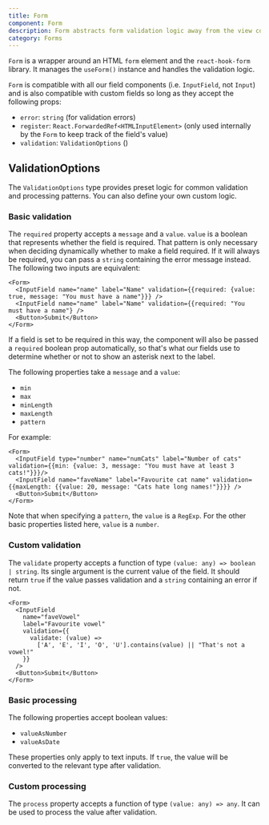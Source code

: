 ```yaml
---
title: Form
component: Form
description: Form abstracts form validation logic away from the view code
category: Forms
---
```


`Form` is a wrapper around an HTML `form` element and the `react-hook-form` library. It manages the `useForm()` instance and handles the validation logic.

`Form` is compatible with all our field components (i.e. `InputField`, not `Input`) and is also compatible with custom fields so long as they accept the following props:

- `error`: `string` (for validation errors)
- `register`: `React.ForwardedRef<HTMLInputElement>` (only used internally by the `Form` to keep track of the field's value)
- `validation`: `ValidationOptions` ()

## ValidationOptions

The `ValidationOptions` type provides preset logic for common validation and processing patterns. You can also define your own custom logic.

### Basic validation

The `required` property accepts a `message` and a `value`. `value` is a boolean that represents whether the field is required. That pattern is only necessary when
deciding dynamically whether to make a field required. If it will always be required, you can pass a `string` containing the error message instead. The following two inputs are equivalent:

```tsx center
<Form>
  <InputField name="name" label="Name" validation={{required: {value: true, message: "You must have a name"}}} />
  <InputField name="name" label="Name" validation={{required: "You must have a name"} />
  <Button>Submit</Button>
</Form>
```

If a field is set to be required in this way, the component will also be passed a `required` boolean prop automatically, so that's what our fields use to determine whether or not
to show an asterisk next to the label.

The following properties take a `message` and a `value`:

- `min`
- `max`
- `minLength`
- `maxLength`
- `pattern`

For example:

```tsx center
<Form>
  <InputField type="number" name="numCats" label="Number of cats" validation={{min: {value: 3, message: "You must have at least 3 cats!"}}}/>
  <InputField name="faveName" label="Favourite cat name" validation={{maxLength: {{value: 20, message: "Cats hate long names!"}}}} />
  <Button>Submit</Button>
</Form>
```

Note that when specifying a `pattern`, the `value` is a `RegExp`. For the other basic properties listed here, `value` is a `number`.

### Custom validation

The `validate` property accepts a function of type `(value: any) => boolean | string`. Its single argument is the current value of the field. It should return `true` if the value passes validation and a `string` containing an error if not.

```tsx center
<Form>
  <InputField
    name="faveVowel"
    label="Favourite vowel"
    validation={{
      validate: (value) =>
        ['A', 'E', 'I', 'O', 'U'].contains(value) || "That's not a vowel!"
    }}
  />
  <Button>Submit</Button>
</Form>
```

### Basic processing

The following properties accept boolean values:

- `valueAsNumber`
- `valueAsDate`

These properties only apply to text inputs. If `true`, the value will be converted to the relevant type after validation.

### Custom processing

The `process` property accepts a function of type `(value: any) => any`. It can be used to process the value after validation.

